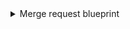 <details>
<summary>Merge request blueprint</summary>

```json showLineNumbers
{
  "identifier": "mergeRequest",
  "title": "Merge Request",
  "icon": "GitVersion",
  "schema": {
    "properties": {
      "creator": {
        "title": "Creator",
        "type": "string"
      },
      "status": {
        "title": "Status",
        "type": "string",
        "enum": ["opened", "closed", "merged", "locked"],
        "enumColors": {
          "opened": "yellow",
          "closed": "red",
          "merged": "green",
          "locked": "blue"
        }
      },
      "createdAt": {
        "title": "Create At",
        "type": "string",
        "format": "date-time"
      },
      "updatedAt": {
        "title": "Updated At",
        "type": "string",
        "format": "date-time"
      },
      "description": {
        "title": "Description",
        "type": "string",
        "format": "markdown"
      },
      "link": {
        "title": "Link",
        "format": "url",
        "type": "string"
      }
    }
  },
  "relations": {
    "repository": {
      "target": "repository",
      "required": false,
      "many": false
    }
  }
}
```

</details>
